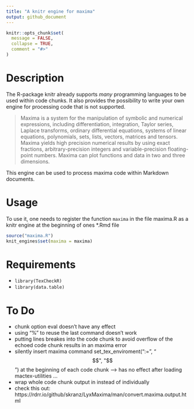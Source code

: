 ```yaml
---
title: "A knitr engine for maxima"
output: github_document
---
```


```r
knitr::opts_chunk$set(
  message = FALSE,
  collapse = TRUE,
  comment = "#>"
)
```

# Description

<!-- README.md is generated from README.Rmd. Please edit that file -->

The R-package knitr already supports *many* programming languages to be used within code chunks. It also provides the possibility to write your own engine for processing code that is not supported. 

>Maxima is a system for the manipulation of symbolic and numerical expressions, including differentiation, integration, Taylor series, Laplace transforms, ordinary differential equations, systems of linear equations, polynomials, sets, lists, vectors, matrices and tensors. Maxima yields high precision numerical results by using exact fractions, arbitrary-precision integers and variable-precision floating-point numbers. Maxima can plot functions and data in two and three dimensions.

This engine can be used to process maxima code within Markdown documents. 

# Usage

To use it, one needs to register the function `maxima` in the file maxima.R as a knitr engine at the beginning of ones \*.Rmd file

```r
source("maxima.R")
knit_engines$set(maxima = maxima)
```

# Requirements

- `library(TexCheckR)`
- `library(data.table)`


# To Do

- chunk option eval doesn't have any effect
- using "%" to reuse the last command doesn't work
- putting lines breakes into the code chunk to avoid overflow of the echoed code chunk results in an maxima error
- silently insert maxima command set_tex_enviroment(":=", "$$", "$$") at the beginning of each code chunk --> has no effect after loading mactex-utilities ...
- wrap whole code chunk output in \begin{plain} ... \end{plain} instead of individually
- check this out: https://rdrr.io/github/skranz/LyxMaxima/man/convert.maxima.output.html

